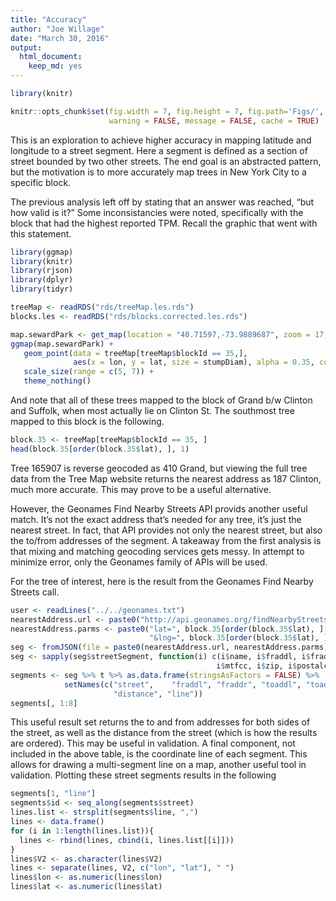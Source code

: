 ```yaml
---
title: "Accuracy"
author: "Joe Willage"
date: "March 30, 2016"
output: 
  html_document: 
    keep_md: yes
---
```


```r
library(knitr)
```

```r
knitr::opts_chunk$set(fig.width = 7, fig.height = 7, fig.path='Figs/', 
                      warning = FALSE, message = FALSE, cache = TRUE)
```

This is an exploration to achieve higher accuracy in mapping latitude and longitude to a street segment. Here a segment is defined as a section of street bounded by two other streets. The end goal is an abstracted pattern, but the motivation is to more accurately map trees in New York City to a specific block. 

The previous analysis left off by stating that an answer was reached, "but how valid is it?" Some inconsistancies were noted, specifically with the block that had the highest reported TPM. Recall the graphic that went with this statement. 

```r
library(ggmap)
library(knitr)
library(rjson)
library(dplyr)
library(tidyr)
```

```r
treeMap <- readRDS("rds/treeMap.les.rds")
blocks.les <- readRDS("rds/blocks.corrected.les.rds")
```

```r
map.sewardPark <- get_map(location = "40.71597,-73.9889687", zoom = 17, maptype = "toner-lines")
ggmap(map.sewardPark) + 
   geom_point(data = treeMap[treeMap$blockId == 35,],
              aes(x = lon, y = lat, size = stumpDiam), alpha = 0.35, color = "chartreuse") +
   scale_size(range = c(5, 7)) +
   theme_nothing()
```

And note that all of these trees mapped to the block of Grand b/w Clinton and Suffolk, when most actually lie on Clinton St. The southmost tree mapped to this block is the following.

```r
block.35 <- treeMap[treeMap$blockId == 35, ]
head(block.35[order(block.35$lat), ], 1)
```

Tree 165907 is reverse geocoded as 410 Grand, but viewing the full tree data from the Tree Map website returns the nearest address as 187 Clinton, much more accurate. This may prove to be a useful alternative.  

However, the Geonames Find Nearby Streets API provids another useful match. It's not the exact address that's needed for any tree, it's just the nearest street. In fact, that API provides not only the nearest street, but also the to/from addresses of the segment. A takeaway from the first analysis is that mixing and matching geocoding services gets messy. In attempt to minimize error, only the Geonames family of APIs will be used.  

For the tree of interest, here is the result from the Geonames Find Nearby Streets call.

```r
user <- readLines("../../geonames.txt")
nearestAddress.url <- paste0("http://api.geonames.org/findNearbyStreetsJSON?&username=", user, "&")
nearestAddress.parms <- paste0("lat=", block.35[order(block.35$lat), ][1, "lat"], 
                               "&lng=", block.35[order(block.35$lat), ][1, "lon"])
seg <- fromJSON(file = paste0(nearestAddress.url, nearestAddress.parms))
seg <- sapply(seg$streetSegment, function(i) c(i$name, i$fraddl, i$fraddr, i$toaddl, i$toaddr, 
                                              i$mtfcc, i$zip, i$postalcode, i$distance, i$line))
segments <- seg %>% t %>% as.data.frame(stringsAsFactors = FALSE) %>% 
            setNames(c("street",	"fraddl", "fraddr",	"toaddl", "toaddr",	 "mtfcc",	"zip", 
                       "distance", "line"))
segments[, 1:8]
```

This useful result set returns the to and from addresses for both sides of the street, as well as the distance from the street (which is how the results are ordered). This may be useful in validation. A final component, not included in the above table, is the coordinate line of each segment. This allows for drawing a multi-segment line on a map, another useful tool in validation. Plotting these street segments results in the following

```r
segments[1, "line"]
segments$id <- seq_along(segments$street)
lines.list <- strsplit(segments$line, ",")
lines <- data.frame()
for (i in 1:length(lines.list)){
  lines <- rbind(lines, cbind(i, lines.list[[i]]))
}
lines$V2 <- as.character(lines$V2)
lines <- separate(lines, V2, c("lon", "lat"), " ")
lines$lon <- as.numeric(lines$lon)
lines$lat <- as.numeric(lines$lat)
```